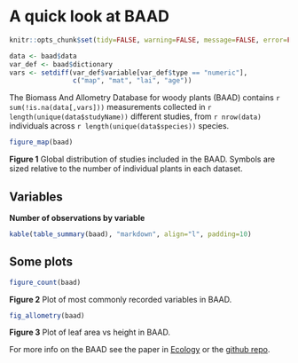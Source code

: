 # A quick look at BAAD

```r
knitr::opts_chunk$set(tidy=FALSE, warning=FALSE, message=FALSE, error=FALSE, fig.cap="")

data <- baad$data
var_def <- baad$dictionary
vars <- setdiff(var_def$variable[var_def$type == "numeric"],
                c("map", "mat", "lai", "age"))
```
The Biomass And Allometry Database for woody plants (BAAD) contains `r sum(!is.na(data[,vars]))` measurements collected in `r length(unique(data$studyName))` different studies, from `r nrow(data)` individuals across `r length(unique(data$species))` species.


```r
figure_map(baad)
```

**Figure 1** Global distribution of studies included in the BAAD. Symbols are sized relative to the number of individual plants in each dataset.

## Variables

**Number of observations by variable**

```r

kable(table_summary(baad), "markdown", align="l", padding=10)
```

## Some plots


```r
figure_count(baad)
```

**Figure 2** Plot of most commonly recorded variables in BAAD.


```r
fig_allometry(baad)
```

**Figure 3** Plot of leaf area vs height in BAAD.

For more info on the BAAD see the paper in [Ecology](http://doi.org/10.1890/14-1889.1) or the [github repo](https://github.com/dfalster/baad).
